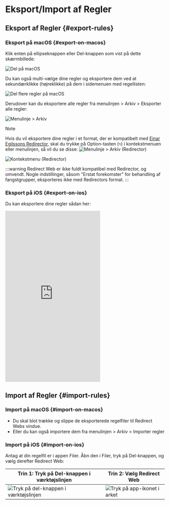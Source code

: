 # Eksport/Import af Regler

## Eksport af Regler {#export-rules}

### Eksport på macOS {#export-on-macos}

Klik enten på ellipseknappen eller Del-knappen som vist på dette skærmbillede:

![Del på macOS](/img/share-on-macos.png)

Du kan også multi-vælge dine regler og eksportere dem ved at sekundærklikke (højreklikke) på dem i sidemenuen med regellisten:

![Del flere regler på macOS](/img/multiselect-on-macos.png)

Derudover kan du eksportere alle regler fra menulinjen > Arkiv > Eksporter alle regler:

![Menulinje > Arkiv](/img/menubar-file.png)

> [!NOTE]
> Hvis du vil eksportere dine regler i et format, der er kompatibelt med [Einar Egilssons Redirector](https://einaregilsson.com/redirector/), skal du trykke på Option-tasten (`⌥`) i kontekstmenuen eller menulinjen, så vil du se disse:
> ![Menulinje > Arkiv (Redirector)](/img/menubar-file-redirector.png)
>
> ![Kontekstmenu (Redirector)](/img/context-menu-redirector.png)
>
> :::warning
> Redirect Web er ikke fuldt kompatibel med Redirector, og omvendt. Nogle indstillinger, såsom "Erstat forekomster" for behandling af fangstgrupper, eksporteres ikke med Redirectors format.
> :::

### Eksport på iOS {#export-on-ios}

Du kan eksportere dine regler sådan her:

<iframe height="540" src="https://www.youtube.com/embed/uQ6-SLEMlT4" title="iOS Demo Video for exporting rules (YouTube)" frameborder="0" allow="accelerometer; autoplay; clipboard-write; encrypted-media; gyroscope; picture-in-picture; web-share" allowfullscreen></iframe>

## Import af Regler {#import-rules}

### Import på macOS {#import-on-macos}

- Du skal blot trække og slippe de eksporterede regelfiler til Redirect Webs vindue.
- Eller du kan også importere dem fra menulinjen > Arkiv > Importer regler

### Import på iOS {#import-on-ios}

Antag at din regelfil er i appen Filer. Åbn den i Filer, tryk på Del-knappen, og vælg derefter Redirect Web:

| Trin 1: Tryk på Del-knappen i værktøjslinjen                                     | Trin 2: Vælg Redirect Web                                         |
| ------------------------------------------------------------------------- | ------------------------------------------------------------------- |
| ![Tryk på del-knappen i værktøjslinjen](/img/files-share-ios.png) | ![Tryk på app-ikonet i arket](/img/share-sheet-ios.png) |